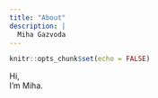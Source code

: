 ```yaml
---
title: "About"
description: |
  Miha Gazvoda
---
```


```r
knitr::opts_chunk$set(echo = FALSE)
```

Hi,  
I'm Miha.
